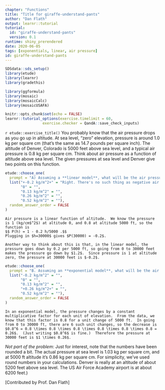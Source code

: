 ```yaml
---
chapter: "Functions"
title: "Title for giraffe-understand-pants"
author: "Dan Flath"
output: learnr::tutorial
tutorial:
  id: "giraffe-understand-pants"
  version: 0.1
runtime: shiny_prerendered
date: 2020-06-05 
tags: [exponentials, linear, air pressure]
id: giraffe-understand-pants
---
```


```r
SDSdata::sds_setup()
library(etude)
library(learnr)
library(gradethis)

library(ggformula)
library(mosaic)
library(mosaicCalc)
library(mosaicUSAFA)

knitr::opts_chunk$set(echo = FALSE)
learnr::tutorial_options(exercise.timelimit = 60, 
                 exercise.checker = QandA::save_check_inputs)
```


`r etude::exercise_title()` You probably know that the air pressure drops as you go up in altitude.  At sea level, "zero" elevation, pressure is around 1.0 kg per square cm (that's the same as 14.7 pounds per square inch).  The altitude of Denver, Colorado is 5000 feet above sea level, and a typical air pressure is 0.8 kg per square cm.  Think about air pressure as a function of altitude above sea level.  The given pressures at sea level and Denver give two points on this function.



```r
etude::choose_one(
  prompt = "A) Assuming a **linear model**, what will be the air pressure at an altitude at which airplanes fly, 30,000 feet above sea level, or six times as high as Denver?",
  list("+-0.2 kg/m^2+" = "Right. There's no such thing as negative air pressure. That the model generates such a thing shows that the linear model is inappropriate for extrapolating from 5000 ft to 30,000 ft.", 
       "0" = "", 
       "0.13 kg/m^2" = "",
       "0.26 kg/m^2" = "", 
       "0.52 kg/m^2" = ""),
  random_answer_order = FALSE
)
```


```etude
Air pressure is a linear function of altitude.  We know the pressure is 1 (kg/cm$^2$) at altitude 0, and 0.8 at altitude 5000 ft, so the function is
$$ P(h) = 1 - 0.2 h/5000 .$$
Plugging in $h=30000$ gives $P(30000) = -0.2$.

Another way to think about this is that, in the linear model, the pressure goes down by 0.2 per 5000 ft, so going from 0 to 30000 feet makes the pressure go down by $1.2$.  Since pressure is 1 at altitude zero, the pressure at 30000 feet is $-0.2$.
```

```r

etude::choose_one(
  prompt = "B. Assuming an **exponential model**, what will be the air pressure at 30,000 feet?",
  list("-0.2 kg/m^2" = "", 
       "0" = "", 
       "0.13 kg/m^2" = "",
       "+0.26 kg/m^2+" = "", 
       "0.52 kg/m^2" = ""),
  random_answer_order = FALSE
)
```


```etude
In an exponential model, the pressure changes by a constant multiplicative factor for each unit of elevation.  From the data, we know that this factor is 0.8 for a unit change of 5000 ft.  In going from 0 to 30000 ft, there are 6 such unit changes, so the decrease is $0.8^6 = 0.8 \times 0.8 \times 0.8 \times 0.8 \times 0.8 \times 0.8 = 0.26$.  (Just writing $0.8^6$ is fine.)  Therefore the pressure at 30000 feet is $1 \times 0.26$.
```

*Not part of the problem*: Just for interest, note that the numbers have been rounded a bit.  The actual pressure at sea level is 1.03 kg per square cm, and at 5000 ft altitude it's 0.86 kg per square cm.  For simplicity, we've used round numbers in your calculations. Denver is really at an altitude of about 5200 feet above sea level. The US Air Force Academy airport is at about 6200 feet.)

[Contributed by Prof. Dan Flath]

